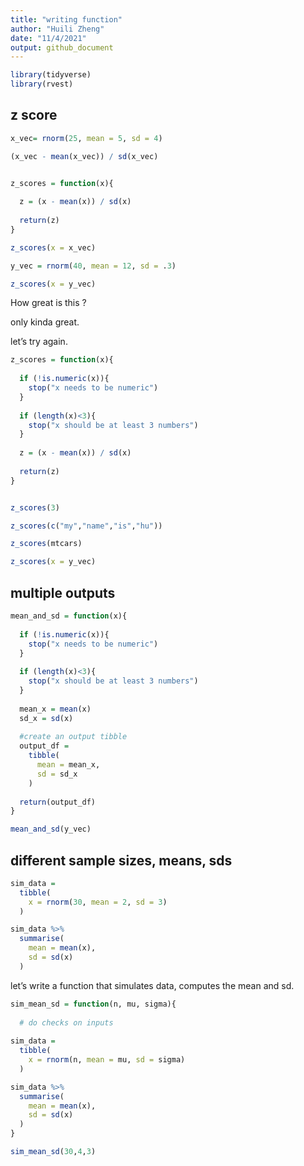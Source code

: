 ```yaml
---
title: "writing function"
author: "Huili Zheng"
date: "11/4/2021"
output: github_document
---
```


```r
library(tidyverse)
library(rvest)
```


## z score

```r
x_vec= rnorm(25, mean = 5, sd = 4)

(x_vec - mean(x_vec)) / sd(x_vec)


z_scores = function(x){
  
  z = (x - mean(x)) / sd(x)
  
  return(z)
}

z_scores(x = x_vec)

y_vec = rnorm(40, mean = 12, sd = .3)

z_scores(x = y_vec)
```


How great is this ?

only kinda great.

let's try again.


```r
z_scores = function(x){
  
  if (!is.numeric(x)){
    stop("x needs to be numeric")
  }
  
  if (length(x)<3){
    stop("x should be at least 3 numbers")
  }
  
  z = (x - mean(x)) / sd(x)
  
  return(z)
}


z_scores(3)

z_scores(c("my","name","is","hu"))

z_scores(mtcars)

z_scores(x = y_vec)
```

## multiple outputs

```r
mean_and_sd = function(x){
  
  if (!is.numeric(x)){
    stop("x needs to be numeric")
  }
  
  if (length(x)<3){
    stop("x should be at least 3 numbers")
  }
  
  mean_x = mean(x)
  sd_x = sd(x)
  
  #create an output tibble
  output_df = 
    tibble(
      mean = mean_x,
      sd = sd_x
    )
  
  return(output_df)
}

mean_and_sd(y_vec)
```


## different sample sizes, means, sds

```r
sim_data = 
  tibble(
    x = rnorm(30, mean = 2, sd = 3)
  )

sim_data %>%
  summarise(
    mean = mean(x),
    sd = sd(x)
  )
```

let's write a function that simulates data, computes the mean and sd.

```r
sim_mean_sd = function(n, mu, sigma){
  
  # do checks on inputs
  
sim_data = 
  tibble(
    x = rnorm(n, mean = mu, sd = sigma)
  )

sim_data %>%
  summarise(
    mean = mean(x),
    sd = sd(x)
  )
}

sim_mean_sd(30,4,3)

```

